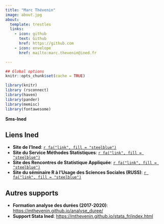 ```yaml
---
title: "Marc Thévenin"
image: about.jpg
about:
  template: trestles
  links:
    - icon: github
      text: Github
      href: https://github.com
    - icon: envelope
      href: mailto:marc.thevenin@ined.fr  

---
```


```r
## Global options
knitr::opts_chunk$set(cache = TRUE)

library(knitr)
library (rsconnect)
library(haven)
library(pander)
library(memisc)
library(fontawesome)
```

**Sms-Ined**  



::: {.callout-note icon="false"}
## Liens Ined
-   **Site de l'Ined**:  [`r fa("link", fill = "steelblue")`](https://www.ined.fr)
-   **Site du Service Méthodes Statistiques**: [`r fa("link", fill = "steelblue")`](https://sms.site.ined.fr)\
-   **Site des Rencontres de Statistique Appliquée**: [`r fa("link", fill = "steelblue")`](https://statapp.site.ined.fr/)\
-   **Site du séminaire R à l'Usage des Sciences Sociales (RUSS)**: [`r fa("link", fill = "steelblue")`](https://russ.site.ined.fr)
:::



::: {.callout-note icon="false"}
## Autres supports

-   **Formation analyse des durées (2017-2020)**: <https://mthevenin.github.io/analyse_duree/>
-   **Support Stata Ined**: <https://mthevenin.github.io/stata_fr/index.html> 
:::


